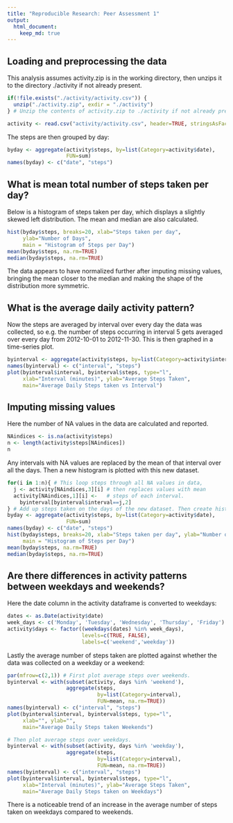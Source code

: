 ```yaml
---
title: "Reproducible Research: Peer Assessment 1"
output: 
  html_document:
    keep_md: true
---
```



## Loading and preprocessing the data  

This analysis assumes activity.zip is in the working directory, then unzips it to the directory ./activity if not already present.


```r
if(!file.exists("./activity/activity.csv")) {
  unzip("./activity.zip", exdir = "./activity")
} # Unzip the contents of activity.zip to ./activity if not already present.

activity <- read.csv("activity/activity.csv", header=TRUE, stringsAsFactors=FALSE)
```
The steps are then grouped by day:

```r
byday <- aggregate(activity$steps, by=list(Category=activity$date),
                   FUN=sum)
names(byday) <- c("date", "steps")
```

## What is mean total number of steps taken per day?

Below is a histogram of steps taken per day, which displays a slightly skewed left distribution. The mean and median are also calculated.

```r
hist(byday$steps, breaks=20, xlab="Steps taken per day",
     ylab="Number of Days",
     main = "Histogram of Steps per Day")
mean(byday$steps, na.rm=TRUE)
median(byday$steps, na.rm=TRUE)
```
The data appears to have normalized further after imputing missing values, bringing the mean closer to the median and making the shape of the distribution more symmetric.

## What is the average daily activity pattern?

Now the steps are averaged by interval over every day the data was collected, so e.g. the number of steps occurring in interval 5 gets averaged over every day from 2012-10-01 to 2012-11-30. This is then graphed in a time-series plot.

```r
byinterval <- aggregate(activity$steps, by=list(Category=activity$interval), FUN=mean, na.rm=TRUE)
names(byinterval) <- c("interval", "steps")
plot(byinterval$interval, byinterval$steps, type="l",
     xlab="Interval (minutes)", ylab="Average Steps Taken",
     main="Average Daily Steps taken vs Interval")
```


## Imputing missing values

Here the number of NA values in the data are calculated and reported.

```r
NAindices <- is.na(activity$steps)
n <- length(activity$steps[NAindices])
n
```
Any intervals with NA values are replaced by the mean of that interval over all the days. Then a new histogram is plotted with this new dataset.

```r
for(i in 1:n){ # This loop steps through all NA values in data,
  j <- activity[NAindices,3][i] # then replaces values with mean
  activity[NAindices,1][i] <-   # steps of each interval.
    byinterval[byinterval$interval==j,2]
} # Add up steps taken on the days of the new dataset. Then create historgram.
byday <- aggregate(activity$steps, by=list(Category=activity$date),
                   FUN=sum)
names(byday) <- c("date", "steps")
hist(byday$steps, breaks=20, xlab="Steps taken per day", ylab="Number of Days",
     main = "Histogram of Steps per Day")
mean(byday$steps, na.rm=TRUE)
median(byday$steps, na.rm=TRUE)
```

## Are there differences in activity patterns between weekdays and weekends?

Here the date column in the activity dataframe is converted to weekdays:

```r
dates <- as.Date(activity$date)
week_days <- c('Monday', 'Tuesday', 'Wednesday', 'Thursday', 'Friday')
activity$days <- factor((weekdays(dates) %in% week_days),
                        levels=c(TRUE, FALSE),
                        labels=c('weekend','weekday'))
```
Lastly the average number of steps taken are plotted against whether the data was collected on a weekday or a weekend:

```r
par(mfrow=c(2,1)) # First plot average steps over weekends.
byinterval <- with(subset(activity, days %in% 'weekend'),
                   aggregate(steps,
                             by=list(Category=interval),
                             FUN=mean, na.rm=TRUE))
names(byinterval) <- c("interval", "steps")
plot(byinterval$interval, byinterval$steps, type="l",
     xlab="", ylab="",
     main="Average Daily Steps taken Weekends")

# Then plot average steps over weekdays.
byinterval <- with(subset(activity, days %in% 'weekday'),
                   aggregate(steps,
                             by=list(Category=interval),
                             FUN=mean, na.rm=TRUE))
names(byinterval) <- c("interval", "steps")
plot(byinterval$interval, byinterval$steps, type="l",
     xlab="Interval (minutes)", ylab="Average Steps Taken",
     main="Average Daily Steps taken on Weekdays")
```
There is a noticeable trend of an increase in the average number of steps taken on weekdays compared to weekends.
